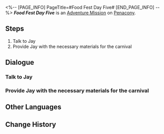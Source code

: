 <%-- [PAGE_INFO]
PageTitle=#Food Fest Day Five#
[END_PAGE_INFO] --%>
{{Stub|Dialogue.}}
{{Mission Infobox
|id            = 8020105
|title         = 
|image         = <!--Mission Food Fest Day Five.png-->
|type          = Adventure
|event_name    = 
|chapter       = 
|requirements  = [[Adventure Mission]] ''[[Food Fest Day Four]]'' completed
|summary       = <!--official mission summary from Fate's Atlas-->
|characters    = Trailblazer
|startLocation = [[Penacony]] - [[Golden Hour]]
|world         = Penacony
|area          = Golden Hour
|prev          = Food Fest Day Four
|next          = Food Fest Day Six
|rewards       = Credit*1,000
}}
'''''Food Fest Day Five''''' is an [[Adventure Mission]] on [[Penacony]].

==Steps==
# Talk to Jay
# Provide Jay with the necessary materials for the carnival

<!--
==Gameplay Notes==

--><!--
==Trial Character==

-->
==Dialogue==
{{Stub Dialogue}}

===Talk to Jay===
{{Mission Description|type=adventure|location=Golden Hour|The gourmet carnival is in progress! Ask Jay what ingredients are needed for today.}}
{{Dialogue Start}}
:{{tx}}
{{Dialogue End}}

===Provide Jay with the necessary materials for the carnival===
{{Mission Description|type=adventure|location=Golden Hour|update|Jay has listed all the ingredients required for today's catering menu. Once you have gathered all of the ingredients, bring them to him!}}
{{Dialogue Start}}
:{{tx}}
{{Dialogue End}}

==Other Languages==
{{Other Languages
|en   = Food Fest Day Five
|zhs  = 美食庆典•第五日
|zht  = 美食慶典•第五日
|ja   = グルメフェス・5日目
|ko   = 미식 축제•5일차
|es   = Festival gastronómico: día 5
|fr   = Grand festin&nbsp;: Jour 5
|ru   = Деликатесы Пенаконии: День пятый
|th   = งานเทศกาลอาหาร วันที่ 5
|vi   = Lễ Hội Ẩm Thực - Ngày 5
|de   = Feinschmeckerfest: Tag 5
|id   = Festival Kuliner: Hari Ke-5
|pt   = Festival Gastronômico Dia Cinco
}}

==Change History==
{{Change History|2.0}}
